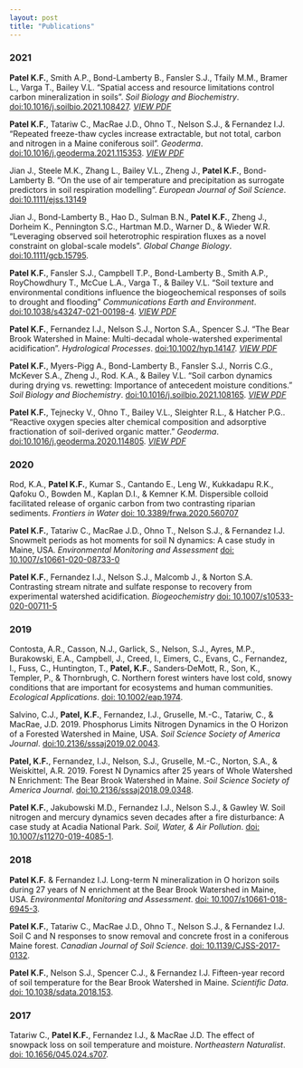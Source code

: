 ```yaml
---
layout: post
title: "Publications"
---
```


### 2021

**Patel K.F.**, Smith A.P., Bond-Lamberty B., Fansler S.J., Tfaily M.M., Bramer L., Varga T., Bailey V.L. "Spatial access and resource limitations control carbon mineralization in soils". *Soil Biology and Biochemistry*. [doi:10.1016/j.soilbio.2021.108427](https://doi.org/10.1016/j.soilbio.2021.108427). *[VIEW PDF](https://github.com/kaizadp/kaizadp.github.io/blob/master/pdfs/Patel2021_SpatialAccess.pdf)*


**Patel K.F.**, Tatariw C., MacRae J.D., Ohno T., Nelson S.J., & Fernandez I.J. "Repeated freeze-thaw cycles increase extractable, but not total, carbon and nitrogen in a Maine coniferous soil". *Geoderma*. [doi:10.1016/j.geoderma.2021.115353](https://doi.org/10.1016/j.geoderma.2021.115353). *[VIEW PDF](https://github.com/kaizadp/kaizadp.github.io/blob/master/pdfs/Patel2021_freezethaw_incubation.pdf)*


Jian J., Steele M.K., Zhang L., Bailey V.L., Zheng J., **Patel K.F.**, Bond-Lamberty B. "On the use of air temperature and precipitation as surrogate predictors in soil respiration modelling". *European Journal of Soil Science*. [doi:10.1111/ejss.13149](https://doi.org/10.1111/ejss.13149)


Jian J., Bond-Lamberty B., Hao D., Sulman B.N., **Patel K.F.**, Zheng J., Dorheim K., Pennington S.C., Hartman M.D., Warner D., & Wieder W.R. "Leveraging observed soil heterotrophic respiration fluxes as a novel constraint on global-scale models". *Global Change Biology*. [doi:10.1111/gcb.15795](https://doi.org/10.1111/gcb.15795). 


**Patel K.F.**, Fansler S.J., Campbell T.P., Bond-Lamberty B., Smith A.P., RoyChowdhury T., McCue L.A., Varga T., & Bailey V.L. "Soil texture and environmental conditions influence the biogeochemical responses of soils to drought and flooding" *Communications Earth and Environment*. [doi:10.1038/s43247-021-00198-4](https://doi.org/10.1038/s43247-021-00198-4). *[VIEW PDF](https://github.com/kaizadp/kaizadp.github.io/blob/master/pdfs/Patel2021_3Soils_drought_flood.pdf)*


**Patel K.F.**, Fernandez I.J., Nelson S.J., Norton S.A., Spencer S.J. "The Bear Brook Watershed in Maine: Multi-decadal whole-watershed experimental acidification". *Hydrological Processes*. [doi:10.1002/hyp.14147](https://doi.org/10.1002/hyp.14147). *[VIEW PDF](https://github.com/kaizadp/kaizadp.github.io/blob/master/pdfs/Patel%202021.%20BBWM%20data%20note%20HyP.pdf)*


**Patel K.F.**, Myers-Pigg A., Bond-Lamberty B., Fansler S.J., Norris C.G., McKever S.A., Zheng J., Rod. K.A., & Bailey V.L. "Soil carbon dynamics during drying vs. rewetting: Importance of antecedent moisture conditions." *Soil Biology and Biochemistry*. [doi:10.1016/j.soilbio.2021.108165](https://doi.org/10.1016/j.soilbio.2021.108165). *[VIEW PDF](https://github.com/kaizadp/kaizadp.github.io/blob/master/pdfs/Patel%202021.%20Soil%20carbon%20hysteresis%20antecedent%20moisture.pdf)*


**Patel K.F.**, Tejnecky V., Ohno T., Bailey V.L., Sleighter R.L., & Hatcher P.G.. "Reactive oxygen species alter chemical composition and adsorptive fractionation of soil-derived organic matter." *Geoderma*. [doi:10.1016/j.geoderma.2020.114805](https://doi.org/10.1016/j.geoderma.2020.114805). *[VIEW PDF](https://github.com/kaizadp/kaizadp.github.io/blob/master/pdfs/Patel%202020.%20Fenton%20SOM%20adsorption.pdf)*


### 2020

Rod, K.A., **Patel K.F.**, Kumar S., Cantando E., Leng W., Kukkadapu R.K., Qafoku O., Bowden M., Kaplan D.I., & Kemner K.M. Dispersible colloid facilitated release of organic carbon from two contrasting riparian sediments. *Frontiers in Water* [doi: 10.3389/frwa.2020.560707](https://doi.org/10.3389/frwa.2020.560707)

**Patel K.F.**, Tatariw C., MacRae J.D., Ohno T., Nelson S.J., & Fernandez I.J. Snowmelt periods as hot moments for soil N dynamics: A case study in Maine, USA. *Environmental Monitoring and Assessment* [doi: 10.1007/s10661-020-08733-0](https://doi.org/10.1007/s10661-020-08733-0)

**Patel K.F.**, Fernandez I.J., Nelson S.J., Malcomb J., & Norton S.A. Contrasting stream nitrate and sulfate response to recovery from experimental watershed acidification. *Biogeochemistry* [doi: 10.1007/s10533-020-00711-5](https://doi.org/10.1007/s10533-020-00711-5)



### 2019	

Contosta, A.R., Casson, N.J., Garlick, S., Nelson, S.J., Ayres, M.P., Burakowski, E.A., Campbell, J., Creed, I., Eimers, C., Evans, C., Fernandez, I., Fuss, C., Huntington, T., **Patel, K.F.**, Sanders‐DeMott, R., Son, K., Templer, P., & Thornbrugh, C. Northern forest winters have lost cold, snowy conditions that are important for ecosystems and human communities. *Ecological Applications*. [doi: 10.1002/eap.1974](https://doi.org/10.1002/eap.1974).

Salvino, C.J., **Patel, K.F.**, Fernandez, I.J., Gruselle, M.-C., Tatariw, C., & MacRae, J.D. 2019. Phosphorus Limits Nitrogen Dynamics in the O Horizon of a Forested Watershed in Maine, USA. *Soil Science Society of America Journal*. [doi:10.2136/sssaj2019.02.0043](https://doi.org/10.2136/sssaj2019.02.0043).


**Patel, K.F.**, Fernandez, I.J., Nelson, S.J., Gruselle, M.-C., Norton, S.A., & Weiskittel, A.R. 2019. Forest N Dynamics after 25 years of Whole Watershed N Enrichment: The Bear Brook Watershed in Maine. *Soil Science Society of America Journal*. [doi:10.2136/sssaj2018.09.0348](https://doi.org/10.2136/sssaj2018.09.0348).


**Patel K.F.**, Jakubowski M.D., Fernandez I.J., Nelson S.J., & Gawley W. Soil nitrogen and mercury dynamics seven decades after a fire disturbance: A case study at Acadia National Park. *Soil, Water, & Air Pollution*. [doi: 10.1007/s11270-019-4085-1](https://doi.org/10.1007/s11270-019-4085-1).


### 2018		

**Patel K.F.** & Fernandez I.J. Long-term N mineralization in O horizon soils during 27 years of N enrichment at the Bear Brook Watershed in Maine, USA. *Environmental Monitoring and Assessment*. [doi: 10.1007/s10661-018-6945-3](https://doi.org/10.1007/s10661-018-6945-3).

**Patel K.F.**, Tatariw C., MacRae J.D., Ohno T., Nelson S.J., & Fernandez I.J. Soil C and N responses to snow removal and concrete frost in a coniferous Maine forest. *Canadian Journal of Soil Science*. [doi: 10.1139/CJSS-2017-0132](https://doi.org/10.1139/CJSS-2017-0132).

**Patel K.F.**, Nelson S.J., Spencer C.J., & Fernandez I.J. Fifteen-year record of soil temperature for the Bear Brook Watershed in Maine. *Scientific Data*. [doi: 10.1038/sdata.2018.153](https://doi.org/10.1038/sdata.2018.153).

### 2017

Tatariw C., **Patel K.F.**, Fernandez I.J., & MacRae J.D. The effect of snowpack loss on soil temperature and moisture. *Northeastern Naturalist*. [doi: 10.1656/045.024.s707](https://doi.org/10.1656/045.024.s707).

